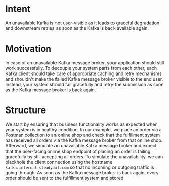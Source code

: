 # Intent

An unavailable Kafka is not user-visible as it leads to graceful degradation and downstream retries as soon as the Kafka is back available again.

# Motivation

In case of an unavailable Kafka message broker, your application should still work successfully. To decouple your system parts from each other, each Kafka client should take care of appropriate caching and retry mechanisms and shouldn't make the failed Kafka message broker visible to the end user. Instead, your system should fail gracefully and retry the submission as soon as the Kafka message broker is back again.

# Structure

We start by ensuring that business functionality works as expected when your system is in healthy condition. In our example, we place an order via a Postman collection to an online shop and check that the fulfillment system has received all orders via the Kafka message broker from that online shop. Afterward, we simulate an unavailable Kafka message broker and expect that the user-facing online shop endpoint of placing an order is failing gracefully by still accepting all orders. To simulate the unavailability, we can blackhole the client connection using the hostname `kafka.internal.steadybit.com` so that no incoming or outgoing traffic is going through. As soon as the Kafka message broker is back again, every order should be sent to the fulfillment system and stored.
